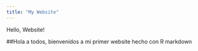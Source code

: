 ```yaml
---
title: "My Website"
---
```


Hello, Website!

##Hola a todos, bienvenidos a mi primer website hecho con R markdown